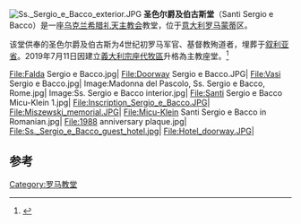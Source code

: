 [[Image:Ss._Sergio_e_Bacco_exterior.JPG|thumb]]
'''圣色尔爵及伯古斯堂'''（Santi Sergio e Bacco）是一座[[乌克兰希腊礼天主教会|乌克兰希腊礼天主教会]]教堂，位于[[意大利|意大利]][[罗马|罗马]][[蒙蒂_(罗马)|蒙蒂]]区。

该堂供奉的圣色尔爵及伯古斯为4世纪初罗马军官、基督教殉道者，埋葬于[[叙利亚省|叙利亚省]]。2019年7月11日因建立[[烏克蘭希臘禮天主教義大利宗座代牧區|義大利宗座代牧區]]升格為主教座堂。<ref>{{Cite web |url=https://www.vaticannews.va/zht/church/news/2019-07/pope-creates-apostolic-exarchy-ukrainians-italy.html?fbclid=IwAR1t99xF_3iPDUaQb4gZQ3csyPObc_Mf1tTtTGJiaM9_I7iR5k88lSWXe84#.XSc-GHOEk18.facebook |title=教宗建立宗座代牧區，照料僑居意大利的烏克蘭天主教希臘禮信友 |access-date=2019-07-11 |archive-date=2020-11-30 |archive-url=https://web.archive.org/web/20201130164957/https://www.vaticannews.va/zht/church/news/2019-07/pope-creates-apostolic-exarchy-ukrainians-italy.html?fbclid=IwAR1t99xF_3iPDUaQb4gZQ3csyPObc_Mf1tTtTGJiaM9_I7iR5k88lSWXe84#.XSc-GHOEk18.facebook |dead-url=no }}</ref>

<gallery>
File:Falda Sergio e Bacco.jpg|
File:Doorway Sergio e Bacco.JPG|
File:Vasi Sergio e Bacco.jpg|
Image:Madonna del Pascolo, Ss. Sergio e Bacco, Rome.jpg|
Image:Ss. Sergio e Bacco interior.jpg|
File:Santi Sergio e Bacco Micu-Klein 1.jpg|
File:Inscription_Sergio_e_Bacco.JPG|
File:Miszewski_memorial.JPG|
File:Micu-Klein Santi Sergio e Bacco in Romanian.jpg|
File:1988 anniversary plaque.jpg|
File:Ss._Sergio_e_Bacco_guest_hotel.jpg|
File:Hotel_doorway.JPG|
</gallery>

==参考==
{{Reflist}}
{{罗马地标}}

{{coord|41.895067|12.490844|region:IT_source:kolossus-ukwiki|display=title|format=dms}}
[[Category:罗马教堂|Category:罗马教堂]]